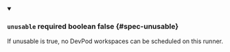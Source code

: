 
<details className="config-field" data-expandable="false" open>
<summary>

### `unusable` <span className="config-field-required" data-required="false">required</span> <span className="config-field-type">boolean</span> <span className="config-field-default">false</span> <span className="config-field-enum"></span> {#spec-unusable}

If unusable is true, no DevPod workspaces can be scheduled on this runner.

</summary>



</details>
